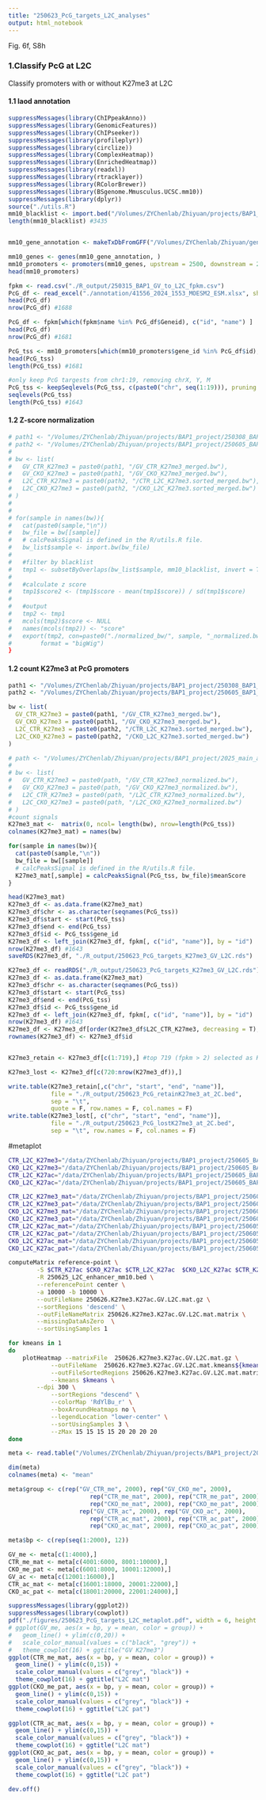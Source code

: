 ```yaml
---
title: "250623_PcG_targets_L2C_analyses"
output: html_notebook
---
```



Fig. 6f, S8h 

### 1.Classify PcG at L2C

Classify promoters with or without K27me3 at L2C

#### 1.1 laod annotation
```r
suppressMessages(library(ChIPpeakAnno))
suppressMessages(library(GenomicFeatures))
suppressMessages(library(ChIPseeker))
suppressMessages(library(profileplyr))
suppressMessages(library(circlize))
suppressMessages(library(ComplexHeatmap))
suppressMessages(library(EnrichedHeatmap))
suppressMessages(library(readxl))
suppressMessages(library(rtracklayer))
suppressMessages(library(RColorBrewer))
suppressMessages(library(BSgenome.Mmusculus.UCSC.mm10))
suppressMessages(library(dplyr))
source("./utils.R")
mm10_blacklist <- import.bed("/Volumes/ZYChenlab/Zhiyuan/projects/BAP1_project/241213_HMMDomainCaller/YiZhang-lab-H2Aub_H3K27me3_preimplantation_dynamics-de44f22/HMMDomainCaller/mm10-blacklist.v2.bed")
length(mm10_blacklist) #3435


mm10_gene_annotation <- makeTxDbFromGFF("/Volumes/ZYChenlab/Zhiyuan/genomes_annotations/mm10/annotations/gencode.vM25.annotation.gtf")

mm10_genes <- genes(mm10_gene_annotation, )
mm10_promoters <- promoters(mm10_genes, upstream = 2500, downstream = 2500)
head(mm10_promoters)

fpkm <- read.csv("./R_output/250315_BAP1_GV_to_L2C_fpkm.csv")
PcG_df <- read_excel("./annotation/41556_2024_1553_MOESM2_ESM.xlsx", sheet = 3)
head(PcG_df)
nrow(PcG_df) #1688

PcG_df <- fpkm[which(fpkm$name %in% PcG_df$Geneid), c("id", "name") ]
head(PcG_df)
nrow(PcG_df) #1681

PcG_tss <- mm10_promoters[which(mm10_promoters$gene_id %in% PcG_df$id),]
head(PcG_tss)
length(PcG_tss) #1681

#only keep PcG targests from chr1:19, removing chrX, Y, M
PcG_tss <- keepSeqlevels(PcG_tss, c(paste0("chr", seq(1:19))), pruning.mode = "coarse")
seqlevels(PcG_tss)
length(PcG_tss) #1643
```

#### 1.2 Z-score normalization 
```r
# path1 <- "/Volumes/ZYChenlab/Zhiyuan/projects/BAP1_project/250308_BAP1_GV_CR_reps_merged/bigwigs"
# path2 <- "/Volumes/ZYChenlab/Zhiyuan/projects/BAP1_project/250605_BAP1_L2C_CR_reps_merged/bigwigs"
# 
# bw <- list(
#   GV_CTR_K27me3 = paste0(path1, "/GV_CTR_K27me3_merged.bw"),
#   GV_CKO_K27me3 = paste0(path1, "/GV_CKO_K27me3_merged.bw"),
#   L2C_CTR_K27me3 = paste0(path2, "/CTR_L2C_K27me3.sorted_merged.bw"),
#   L2C_CKO_K27me3 = paste0(path2, "/CKO_L2C_K27me3.sorted_merged.bw")
# )
# 
# 
# for(sample in names(bw)){
#   cat(paste0(sample,"\n"))
#   bw_file = bw[[sample]]
#   # calcPeaksSignal is defined in the R/utils.R file.
#   bw_list$sample <- import.bw(bw_file)
# 
#   #filter by blacklist
#   tmp1 <- subsetByOverlaps(bw_list$sample, mm10_blacklist, invert = T)
#   
#   #calculate z score
#   tmp1$score2 <- (tmp1$score - mean(tmp1$score)) / sd(tmp1$score)
#   
#   #output
#   tmp2 <- tmp1
#   mcols(tmp2)$score <- NULL
#   names(mcols(tmp2)) <- "score"
#   export(tmp2, con=paste0("./normalized_bw/", sample, "_normalized.bw"),
#        format = "bigWig")
}
```


#### 1.2 count K27me3 at PcG promoters

```r
path1 <- "/Volumes/ZYChenlab/Zhiyuan/projects/BAP1_project/250308_BAP1_GV_CR_reps_merged/bigwigs"
path2 <- "/Volumes/ZYChenlab/Zhiyuan/projects/BAP1_project/250605_BAP1_L2C_CR_reps_merged/bigwigs"

bw <- list(
  GV_CTR_K27me3 = paste0(path1, "/GV_CTR_K27me3_merged.bw"),
  GV_CKO_K27me3 = paste0(path1, "/GV_CKO_K27me3_merged.bw"),
  L2C_CTR_K27me3 = paste0(path2, "/CTR_L2C_K27me3.sorted_merged.bw"),
  L2C_CKO_K27me3 = paste0(path2, "/CKO_L2C_K27me3.sorted_merged.bw")
)

# path <- "/Volumes/ZYChenlab/Zhiyuan/projects/BAP1_project/2025_main_analyses/normalized_bw"
# 
# bw <- list(
#   GV_CTR_K27me3 = paste0(path, "/GV_CTR_K27me3_normalized.bw"),
#   GV_CKO_K27me3 = paste0(path, "/GV_CKO_K27me3_normalized.bw"),
#   L2C_CTR_K27me3 = paste0(path, "/L2C_CTR_K27me3_normalized.bw"),
#   L2C_CKO_K27me3 = paste0(path, "/L2C_CKO_K27me3_normalized.bw")
# )
#count signals
K27me3_mat <-  matrix(0, ncol= length(bw), nrow=length(PcG_tss))
colnames(K27me3_mat) = names(bw)

for(sample in names(bw)){
  cat(paste0(sample,"\n"))
  bw_file = bw[[sample]]
  # calcPeaksSignal is defined in the R/utils.R file.
  K27me3_mat[,sample] = calcPeaksSignal(PcG_tss, bw_file)$meanScore
}

head(K27me3_mat)
K27me3_df <- as.data.frame(K27me3_mat)
K27me3_df$chr <- as.character(seqnames(PcG_tss))
K27me3_df$start <- start(PcG_tss)
K27me3_df$end <- end(PcG_tss)
K27me3_df$id <- PcG_tss$gene_id
K27me3_df <- left_join(K27me3_df, fpkm[, c("id", "name")], by = "id")
nrow(K27me3_df) #1643
saveRDS(K27me3_df, "./R_output/250623_PcG_targets_K27me3_GV_L2C.rds")
```


```r
K27me3_df <- readRDS("./R_output/250623_PcG_targets_K27me3_GV_L2C.rds")
K27me3_df <- as.data.frame(K27me3_mat)
K27me3_df$chr <- as.character(seqnames(PcG_tss))
K27me3_df$start <- start(PcG_tss)
K27me3_df$end <- end(PcG_tss)
K27me3_df$id <- PcG_tss$gene_id
K27me3_df <- left_join(K27me3_df, fpkm[, c("id", "name")], by = "id")
nrow(K27me3_df) #1643
K27me3_df <- K27me3_df[order(K27me3_df$L2C_CTR_K27me3, decreasing = T),]
rownames(K27me3_df) <- K27me3_df$id


K27me3_retain <- K27me3_df[c(1:719),] #top 719 (fpkm > 2) selected as K27me3 retain

K27me3_lost <- K27me3_df[c(720:nrow(K27me3_df)),]

write.table(K27me3_retain[,c("chr", "start", "end", "name")], 
            file = "./R_output/250623_PcG_retainK27me3_at_2C.bed",
            sep = "\t",
            quote = F, row.names = F, col.names = F)
write.table(K27me3_lost[, c("chr", "start", "end", "name")],
            file = "./R_output/250623_PcG_lostK27me3_at_2C.bed",
            sep = "\t", row.names = F, col.names = F)

```


#metaplot
```bash
CTR_L2C_K27me3="/data/ZYChenlab/Zhiyuan/projects/BAP1_project/250605_BAP1_L2C_CR_reps_merged/bigwigs/CTR_L2C_K27me3.sorted_merged.bw"
CKO_L2C_K27me3="/data/ZYChenlab/Zhiyuan/projects/BAP1_project/250605_BAP1_L2C_CR_reps_merged/bigwigs/CKO_L2C_K27me3.sorted_merged.bw"
CTR_L2C_K27ac="/data/ZYChenlab/Zhiyuan/projects/BAP1_project/250605_BAP1_L2C_CR_reps_merged/bigwigs/CTR_L2C_K27ac.sorted_merged.bw"
CKO_L2C_K27ac="/data/ZYChenlab/Zhiyuan/projects/BAP1_project/250605_BAP1_L2C_CR_reps_merged/bigwigs/CKO_L2C_K27ac.sorted_merged.bw"

CTR_L2C_K27me3_mat="/data/ZYChenlab/Zhiyuan/projects/BAP1_project/250605_BAP1_L2C_CR_reps_merged/bigwigs/CTR_L2C_K27me3_mat.sorted_merged.bw"
CTR_L2C_K27me3_pat="/data/ZYChenlab/Zhiyuan/projects/BAP1_project/250605_BAP1_L2C_CR_reps_merged/bigwigs/CTR_L2C_K27me3_pat.sorted_merged.bw"
CKO_L2C_K27me3_mat="/data/ZYChenlab/Zhiyuan/projects/BAP1_project/250605_BAP1_L2C_CR_reps_merged/bigwigs/CKO_L2C_K27me3_mat.sorted_merged.bw"
CKO_L2C_K27me3_pat="/data/ZYChenlab/Zhiyuan/projects/BAP1_project/250605_BAP1_L2C_CR_reps_merged/bigwigs/CKO_L2C_K27me3_pat.sorted_merged.bw"
CTR_L2C_K27ac_mat="/data/ZYChenlab/Zhiyuan/projects/BAP1_project/250605_BAP1_L2C_CR_reps_merged/bigwigs/CTR_L2C_K27ac_mat.sorted_merged.bw"
CTR_L2C_K27ac_pat="/data/ZYChenlab/Zhiyuan/projects/BAP1_project/250605_BAP1_L2C_CR_reps_merged/bigwigs/CTR_L2C_K27ac_pat.sorted_merged.bw"
CKO_L2C_K27ac_mat="/data/ZYChenlab/Zhiyuan/projects/BAP1_project/250605_BAP1_L2C_CR_reps_merged/bigwigs/CKO_L2C_K27ac_mat.sorted_merged.bw"
CKO_L2C_K27ac_pat="/data/ZYChenlab/Zhiyuan/projects/BAP1_project/250605_BAP1_L2C_CR_reps_merged/bigwigs/CKO_L2C_K27ac_pat.sorted_merged.bw"

computeMatrix reference-point \
        -S $CTR_K27ac $CKO_K27ac $CTR_L2C_K27ac  $CKO_L2C_K27ac $CTR_K27me3 $CKO_K27me3 $CTR_L2C_K27me3 $CKO_L2C_K27me3 \
        -R 250625_L2C_enhancer_mm10.bed \
        --referencePoint center \
        -a 10000 -b 10000 \
        --outFileName 250626.K27me3.K27ac.GV.L2C.mat.gz \
        --sortRegions 'descend' \
        --outFileNameMatrix 250626.K27me3.K27ac.GV.L2C.mat.matrix \
        --missingDataAsZero  \
        --sortUsingSamples 1

for kmeans in 1
do
	plotHeatmap --matrixFile  250626.K27me3.K27ac.GV.L2C.mat.gz \
            --outFileName  250626.K27me3.K27ac.GV.L2C.mat.kmeans${kmeans}.pdf \
            --outFileSortedRegions 250626.K27me3.K27ac.GV.L2C.mat.matrix.kmeans${kmeans}.bed \
            --kmeans $kmeans \
	    --dpi 300 \
            --sortRegions "descend" \
            --colorMap 'RdYlBu_r' \
            --boxAroundHeatmaps no \
            --legendLocation "lower-center" \
            --sortUsingSamples 3 \
            --zMax 15 15 15 15 20 20 20 20 
done
```

```r
meta <- read.table("/Volumes/ZYChenlab/Zhiyuan/projects/BAP1_project/2025_main_analyses/Deeptools/250623_PcG_targets_GV_L2C/250623.K27me3.K27ac.GV.L2C.mat.K27me3retain.mean.matrix", header = T)

dim(meta)
colnames(meta) <- "mean"

meta$group <- c(rep("GV_CTR_me", 2000), rep("GV_CKO_me", 2000),
                       rep("CTR_me_mat", 2000), rep("CTR_me_pat", 2000),
                       rep("CKO_me_mat", 2000), rep("CKO_me_pat", 2000),
                    rep("GV_CTR_ac", 2000), rep("GV_CKO_ac", 2000),
                       rep("CTR_ac_mat", 2000), rep("CTR_ac_pat", 2000),
                       rep("CKO_ac_mat", 2000), rep("CKO_ac_pat", 2000))

meta$bp <- c(rep(seq(1:2000), 12))

GV_me <- meta[c(1:4000),]
CTR_me_mat <- meta[c(4001:6000, 8001:10000),]
CKO_me_pat <- meta[c(6001:8000, 10001:12000),]
GV_ac <- meta[c(12001:16000),]
CTR_ac_mat <- meta[c(16001:18000, 20001:22000),]
CKO_ac_pat <- meta[c(18001:20000, 22001:24000),]

suppressMessages(library(ggplot2))
suppressMessages(library(cowplot))
pdf("./figures/250623_PcG_targets_L2C_metaplot.pdf", width = 6, height = 4)
# ggplot(GV_me, aes(x = bp, y = mean, color = group)) +
#   geom_line() + ylim(c(0,20)) + 
#   scale_color_manual(values = c("black", "grey")) +
#   theme_cowplot(16) + ggtitle("GV K27me3")
ggplot(CTR_me_mat, aes(x = bp, y = mean, color = group)) +
  geom_line() + ylim(c(0,15)) + 
  scale_color_manual(values = c("grey", "black")) +
  theme_cowplot(16) + ggtitle("L2C mat")
ggplot(CKO_me_pat, aes(x = bp, y = mean, color = group)) +
  geom_line() + ylim(c(0,15)) + 
  scale_color_manual(values = c("grey", "black")) +
  theme_cowplot(16) + ggtitle("L2C pat")

ggplot(CTR_ac_mat, aes(x = bp, y = mean, color = group)) +
  geom_line() + ylim(c(0,15)) + 
  scale_color_manual(values = c("grey", "black")) +
  theme_cowplot(16) + ggtitle("L2C mat")
ggplot(CKO_ac_pat, aes(x = bp, y = mean, color = group)) +
  geom_line() + ylim(c(0,15)) + 
  scale_color_manual(values = c("grey", "black")) +
  theme_cowplot(16) + ggtitle("L2C pat")

dev.off()
```
